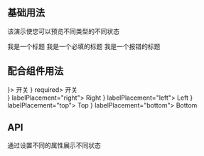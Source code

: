 
## 基础用法

该演示使您可以预览不同类型的不同状态

<Playground>
  <FormLabel style={{ marginRight: '24px' }}>我是一个标题</FormLabel>
  <FormLabel style={{ marginRight: '24px' }} required>
    我是一个必填的标题
  </FormLabel>
  <FormLabel style={{ marginRight: '24px' }} status="error">
    我是一个报错的标题
  </FormLabel>
</Playground>

## 配合组件用法

<Playground>
  <FormLabel style={{ marginRight: '24px' }} control={<Switch />}>
    开关
  </FormLabel>
  <FormLabel style={{ marginRight: '24px' }} control={<Switch />} required>
    开关
  </FormLabel>
  <br />
  <FormLabel style={{ marginRight: '24px' }} control={<Switch />} labelPlacement="right">
    Right
  </FormLabel>
  <FormLabel style={{ marginRight: '24px' }} control={<Switch />} labelPlacement="left">
    Left
  </FormLabel>
  <FormLabel style={{ marginRight: '24px' }} control={<Switch />} labelPlacement="top">
    Top
  </FormLabel>
  <FormLabel style={{ marginRight: '24px' }} control={<Switch />} labelPlacement="bottom">
    Bottom
  </FormLabel>
</Playground>

## API

通过设置不同的属性展示不同状态

<Props of={FormLabel} />
